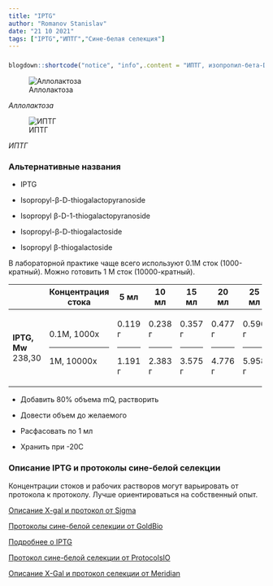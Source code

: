 ```yaml
---
title: "IPTG"
author: "Romanov Stanislav"
date: "21 10 2021"
tags: ["IPTG","ИПТГ","Сине-белая селекция"]
---
```


###  

```r

blogdown::shortcode("notice", "info",.content = "ИПТГ, изопропил-бета-D-1-тиогалактопиранозид - аналог аллолактозы, метаболита лактозы, который запускает транскрипцию lac-оперона путем связывания и ингибирования репрессора. Наличие атома серы в ИПТГ предотвращает разложение индуктора. Для индукции лактозного оперона ИПТГ используют в концентрациях от 0,1 до 2 мМ.")

```

![Аллолактоза](https://upload.wikimedia.org/wikipedia/commons/d/d9/Allolactose.png?classes=shadow&width=15pc)

*Аллолактоза*

![ИПТГ](https://upload.wikimedia.org/wikipedia/commons/thumb/0/0f/IPTG2.svg/1024px-IPTG2.svg.png?classes=shadow&width=15pc)

*ИПТГ*

### Альтернативные названия

-   IPTG

-   Isopropyl-β-D-thiogalactopyranoside

-   Isopropyl β-D-1-thiogalactopyranoside

-   Isopropyl-β-D-thiogalactoside

-   Isopropyl β-thiogalactoside

В лабораторной практике чаще всего используют 0.1М сток (1000-кратный). Можно готовить 1 М сток (10000-кратный).

+---------------------+--------------------------------------------------------------------------+--------------------------------------------------------------------------+--------------------------------------------------------------------------+--------------------------------------------------------------------------+--------------------------------------------------------------------------+--------------------------------------------------------------------------+--------------------------------------------------------------------------+
|                     | Концентрация стока                                                       | 5 мл                                                                     | 10 мл                                                                    | 15 мл                                                                    | 20 мл                                                                    | 25 мл                                                                    | 50 мл                                                                    |
+=====================+==========================================================================+==========================================================================+==========================================================================+==========================================================================+==========================================================================+==========================================================================+==========================================================================+
| **IPTG, Mw** 238,30 | 0.1М, 1000x                                                              | 0.119 г                                                                  | 0.238 г                                                                  | 0.357 г                                                                  | 0.477 г                                                                  | 0.596 г                                                                  | 1.19 г                                                                   |
|                     |                                                                          |                                                                          |                                                                          |                                                                          |                                                                          |                                                                          |                                                                          |
|                     | ------------------------------------------------------------------------ | ------------------------------------------------------------------------ | ------------------------------------------------------------------------ | ------------------------------------------------------------------------ | ------------------------------------------------------------------------ | ------------------------------------------------------------------------ | ------------------------------------------------------------------------ |
|                     |                                                                          |                                                                          |                                                                          |                                                                          |                                                                          |                                                                          |                                                                          |
|                     | 1М, 10000x                                                               | 1.191 г                                                                  | 2.383 г                                                                  | 3.575 г                                                                  | 4.776 г                                                                  | 5.958 г                                                                  | 11.92 г                                                                  |
+---------------------+--------------------------------------------------------------------------+--------------------------------------------------------------------------+--------------------------------------------------------------------------+--------------------------------------------------------------------------+--------------------------------------------------------------------------+--------------------------------------------------------------------------+--------------------------------------------------------------------------+

-   Добавить 80% объема mQ, растворить

-   Довести объем до желаемого

-   Расфасовать по 1 мл

-   Хранить при -20С

### Описание IPTG и протоколы сине-белой селекции

Концентрации стоков и рабочих растворов могут варьировать от протокола к протоколу. Лучше ориентироваться на собственный опыт.

[Описание X-gal и протокол от Sigma](https://www.sigmaaldrich.com/deepweb/assets/sigmaaldrich/product/documents/184/862/b6024pis.pdf)

[Протоколы сине-белой селекции от GoldBio](https://www.goldbio.com/uploads/documents/4ea54f373a66e61d9bdd2b95b1a940e2.pdf)

[Подробнее о IPTG](https://agscientific.com/blog/2019/05/iptg-facts-protocols/)

[Протокол сине-белой селекции от ProtocolsIO](https://www.protocols.io/view/Blue-White-Screening-of-Bacterial-Colonies-X-Gal-I-j93uid?step=3)

[Описание X-Gal и протокол селекции от Meridian](https://www.bioline.com/mwdownloads/download/link/id/2695/)
